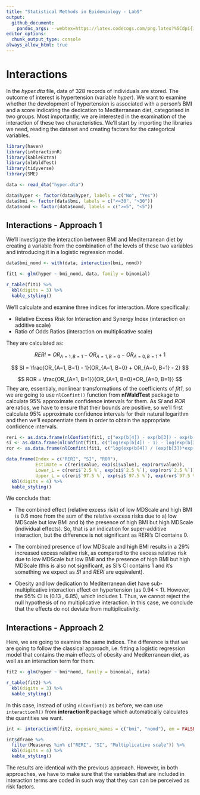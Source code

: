 ```yaml
---
title: "Statistical Methods in Epidemiology - Lab9"
output: 
  github_document:
    pandoc_args: --webtex=https://latex.codecogs.com/png.latex?%5Cdpi{100}
editor_options: 
  chunk_output_type: console
always_allow_html: true
---
```


# Interactions

In the *hyper.dta* file, data of 328 records of individuals are stored. The outcome of interest is hypertension (variable *hyper*). We want to examine whether the development of hypertension is associated with a person’s BMI and a score indicating the dedication to Mediterranean diet, categorised in two groups. Most importantly, we are interested in the examination of the interaction of these two characteristics. We'll start by importing the libraries we need, reading the dataset and creating factors for the categorical variables.

```r
library(haven)
library(interactionR)
library(kableExtra)
library(nlWaldTest)
library(tidyverse)
library(SME)
```

```r
data <- read_dta("hyper.dta")

data$hyper <- factor(data$hyper, labels = c("No", "Yes"))
data$bmi <- factor(data$bmi, labels = c("<=30", ">30"))
data$nomd <- factor(data$nomd, labels = c(">=5", "<5"))
```


## Interactions - Approach 1

We'll investigate the interaction between BMI and Mediterranean diet by creating a variable from the combination of the levels of these two variables and introducing it in a logistic regression model.

```r
data$bmi_nomd <- with(data, interaction(bmi, nomd))

fit1 <- glm(hyper ~ bmi_nomd, data, family = binomial)

r_table(fit1) %>%
  kbl(digits = 3) %>%
  kable_styling()

```

We'll calculate and examine three indices for interaction. More specifically: 

* Relative Excess Risk for Interaction and Synergy Index (interaction on additive scale)
* Ratio of Odds Ratios (interaction on multiplicative scale)

They are calculated as: 

$$ 
RERI = OR_{A=1, B=1} - OR_{A=1, B=0} - OR_{A=0, B=1} + 1
$$ 

$$
SI = \frac{OR_{A=1, B=1} - 1}{OR_{A=1, B=0} + OR_{A=0, B=1} - 2}
$$

$$
ROR = \frac{OR_{A=1, B=1}}{OR_{A=1, B=0}*OR_{A=0, B=1}}
$$
They are, essentialy, nonlinear transformations of the coefficients of *fit1*, so we are going to use `nlConfint()` function from **nlWaldTest** package to calculate 95% approximate confidence intervals for them. As *SI* and *ROR* are ratios, we have to ensure that their bounds are positive, so we'll first calculate 95% approximate confidence intervals for their natural logarithm and then we'll exponentiate them in order to obtain the appropriate confidence intervals.

```r
reri <- as.data.frame(nlConfint(fit1, c("exp(b[4]) - exp(b[3]) - exp(b[2]) + 1")))
si <- as.data.frame(nlConfint(fit1, c("log(exp(b[4]) - 1) - log(exp(b[3]) + exp(b[2]) - 2)")))
ror <- as.data.frame(nlConfint(fit1, c("log(exp(b[4]) / (exp(b[3])*exp(b[2])))")))

data.frame(Index = c("RERI", "SI", "ROR"),
           Estimate = c(reri$value, exp(si$value), exp(ror$value)),
           Lower_L = c(reri$`2.5 %`, exp(si$`2.5 %`), exp(ror$`2.5 %`)),
           Upper_L = c(reri$`97.5 %`, exp(si$`97.5 %`), exp(ror$`97.5 %`))) %>%
  kbl(digits = 4) %>%
  kable_styling()

```

We conclude that:

* The combined effect (relative excess risk) of low MDScale and high BMI is 0.6 more from the sum of the relative excess risks due to a) low MDScale but low BMI and b) the presence of high BMI but high MDScale (individual effects). So, that is an indication for super-additive interaction, but the difference is not significant as RERI's CI contains 0.

* The combined presence of low MDScale and high BMI results in a 29% increased excess relative risk, as compared to the excess relative risk due to low MDScale but low BMI and the presence of high BMI but high MDScale (this is also not significant, as SI's CI contains 1 and it's something we expect as *SI* and *RERI* are equivalent).

* Obesity and low dedication to Mediterranean diet have sub-multiplicative interaction effect on hypertension (as 0.94 < 1). However, the 95% CI is (0.13 , 6.85), which includes 1. Thus, we cannot reject the null hypothesis of no multiplicative interaction. In this case, we conclude that the effects do not deviate from multiplicativity.

## Interactions - Approach 2

Here, we are going to examine the same indices. The difference is that we are going to follow the classical approach, i.e. fitting a logistic regression model that contains the main effects of obesity and Mediterranean diet, as well as an interaction term for them.

```r
fit2 <- glm(hyper ~ bmi*nomd, family = binomial, data)

r_table(fit2) %>%
  kbl(digits = 3) %>%
  kable_styling()
```

In this case, instead of using `nlConfint()` as before, we can use `interactionR()` from **interactionR** package which automatically calculates the quantities we want. 

```r
int <- interactionR(fit2, exposure_names = c("bmi", "nomd"), em = FALSE)

int$dframe %>%
  filter(Measures %in% c("RERI", "SI", "Multiplicative scale")) %>%
  kbl(digits = 4) %>%
  kable_styling()
```

The results are identical with the previous approach. However, in both approaches, we have to make sure that the variables that are included in interaction terms are coded in such way that they can can be perceived as risk factors. 
